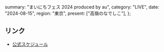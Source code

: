   summary: "まいにちフェス 2024 produced by au",
  category: "LIVE",
  date: "2024-08-15",
  region: "東京",
  present: ["高嶺のなでしこ"],
};

## リンク

- [公式スケジュール](https://takanenonadeshiko.jp/?p=2318)
